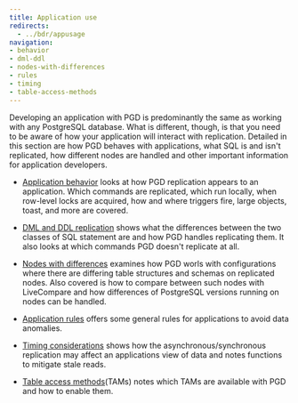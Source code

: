 ```yaml
---
title: Application use
redirects: 
  - ../bdr/appusage
navigation:
- behavior
- dml-ddl
- nodes-with-differences
- rules
- timing
- table-access-methods
---
```


Developing an application with PGD is predominantly the same as working with any PostgreSQL database. What is different, though, is that you need to be aware of how your application will interact with replication. Detailed in this section are how PGD behaves with applications, what SQL is and isn't replicated, how different nodes are handled and other important information for application developers.

* [Application behavior](behavior) looks at how PGD replication appears to an application. Which commands are replicated, which run locally, when row-level locks are acquired, how and where triggers fire, large objects, toast, and more are covered.

* [DML and DDL replication](dml-and-ddl) shows what the differences between the two classes of SQL statement are and how PGD handles replicating them. It also looks at which commands PGD doesn't replicate at all.

* [Nodes with differences](differences) examines how PGD worls with configurations where there are differing table structures and schemas on replicated nodes. Also covered is how to compare between such nodes with LiveCompare and how differences of PostgreSQL versions running on nodes can be handled.

* [Application rules](rules) offers some general rules for applications to avoid data anomalies.

* [Timing considerations](timing) shows how the asynchronous/synchronous replication may affect an applications view of data and notes functions to mitigate stale reads.

* [Table access methods](table-access-methods)(TAMs) notes which TAMs are available with PGD and how to enable them.








